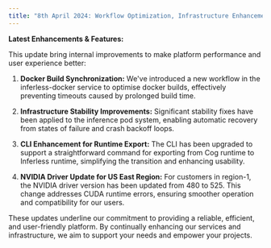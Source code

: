 ```yaml
---
title: "8th April 2024: Workflow Optimization, Infrastructure Enhancements, and Runtime Updates"
---
```


**Latest Enhancements & Features:**

This update bring internal improvements to make platform performance and user experience better: 

1. **Docker Build Synchronization:** We've introduced a new workflow in the inferless-docker service to optimise docker builds, effectively preventing timeouts caused by prolonged build time. 

2. **Infrastructure Stability Improvements:** Significant stability fixes have been applied to the inference pod system, enabling automatic recovery from states of failure and crash backoff loops. 

3. **CLI Enhancement for Runtime Export:** The CLI has been upgraded to support a straightforward command for exporting from Cog runtime to Inferless runtime, simplifying the transition and enhancing usability. 

4. **NVIDIA Driver Update for US East Region:** For customers in region-1, the NVIDIA driver version has been updated from 480 to 525. This change addresses CUDA runtime errors, ensuring smoother operation and compatibility for our users.

These updates underline our commitment to providing a reliable, efficient, and user-friendly platform. By continually enhancing our services and infrastructure, we aim to support your needs and empower your projects.
